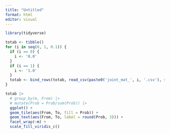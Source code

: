 ```yaml
---
title: "Untitled"
format: html
editor: visual
---
```


```r

library(tidyverse)

totab <- tibble()
for (i in seq(0, 1, 0.1)) {
  if (i == 0) {
    i <- '0.0'
  }
  if (i == 1) {
    i <- '1.0'
  }
  totab <- bind_rows(totab, read_csv(paste0('joint_mat_', i, '.csv'), show_col_types = FALSE) |> mutate(m = as.character(i)))
}

```

```r

totab |> 
  # group_by(m, From) |>
  # mutate(Prob = Prob/sum(Prob)) |>
  ggplot() +
  geom_tile(aes(From, To, fill = Prob)) +
  geom_text(aes(From, To, label = round(Prob, 3))) +
  facet_wrap(~m) +
  scale_fill_viridis_c()
  

```


